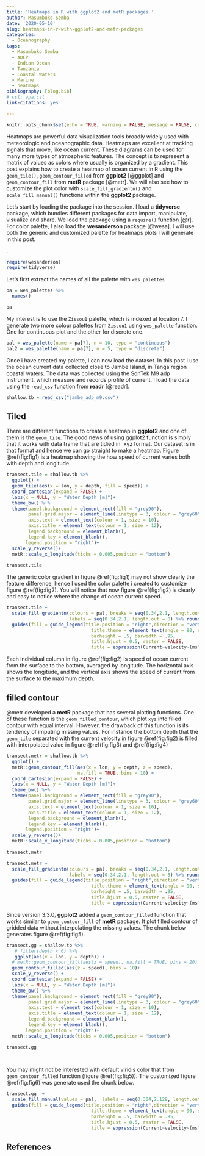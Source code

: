 ```yaml
---
title: 'Heatmaps in R with ggplot2 and metR packages '
author: Masumbuko Semba
date: '2020-05-10'
slug: heatmaps-in-r-with-ggplot2-and-metr-packages
categories:
  - Oceanography
tags:
  - Masumbuko Semba
  - ADCP
  - Indian Ocean
  - Tanzania
  - Coastal Waters
  - Marine
  - heatmaps
bibliography: [blog.bib]
# csl: apa.csl
link-citations: yes

---
```



```r
knitr::opts_chunk$set(echo = TRUE, warning = FALSE, message = FALSE, comment = "")

```


Heatmaps are powerful data visualization tools broadly widely used with meteorologic and oceanographic data. Heatmaps are excellent at tracking signals that move, like ocean current. These diagrams can be used for many more types of atmospheric features. The concept is to represent a matrix of values as colors where usually is organized by a gradient. This post explains how to create a heatmap of ocean current in R using the `geom_tile()`, `geom_contour_filled` from **ggplot2** [@ggplot] and `geom_contour_fill` from **metR** package [@metr]. We will also see how to customize the plot color with `scale_fill_gradientn()` and `scale_fill_manual()` functions within the **ggplot2** package. 

Let's start by loading the package into the session. I load a **tidyverse** package, which bundles different packages for data import, manipulate, visualize and share. We load the package using a `require()` function [@r]. For color palette, I also load the **wesanderson** package [@wesa]. I will use both the generic and customized palette for heatmaps plots I will generate in this post. 

.

```r
require(wesanderson)
require(tidyverse)
```

Let's first extract the names of all the palette with `wes_palettes`

```r
pa = wes_palettes %>% 
  names()

pa
```

My interest is to use the `Zissou1` palette, which is indexed at location 7. I generate two more colour palettes from `Zissou1` using `wes_palette` function. One for continuous plot and the other for discrete one. 

```r
pal = wes_palette(name = pa[7], n = 10, type = "continuous")
pal2 = wes_palette(name = pa[7], n = 5, type = "discrete")

```


Once i have created my palette, I can now load the dataset. In this post I use the ocean current data collected close to Jambe Island, in Tanga region coastal waters. The data was collected using the SonTek M9 adp instrument, which measure and records profile of current. I load the data using the `read_csv` function from **readr** [@readr].

```r

shallow.tb = read_csv("jambe_adp_m9.csv")

```

## Tiled 

There are different functions to create a heatmap in **ggplot2** and one of them is the `geom_tile`. The good news of using ggplot2 function is simply that it works with data frame that are tidied in `xyz format. Our dataset is in that format and hence we can go straight to make a heatmap. Figure \@ref(fig:fig1) is a heatmap showing the how speed of current varies both with depth and longitude. 

```r
transect.tile = shallow.tb %>% 
  ggplot() +
  geom_tile(aes(x = lon, y = depth, fill = speed)) +
  coord_cartesian(expand = FALSE) +
  labs(x = NULL, y = "Water Depth [m]")+
  theme_bw() %+%
  theme(panel.background = element_rect(fill = "grey90"),
        panel.grid.major = element_line(linetype = 3, colour = "grey60"),
        axis.text = element_text(colour = 1, size = 10),
        axis.title = element_text(colour = 1, size = 12),
        legend.background = element_blank(),
        legend.key = element_blank(),
       legend.position = "right")+
  scale_y_reverse()+
  metR::scale_x_longitude(ticks = 0.005,position = "bottom")
  
transect.tile

```

The generic color gradient in figure \@ref(fig:fig1) may not show clearly the feature difference, hence I used the color palette i created to customize figure \@ref(fig:fig2). You will notice that now figure \@ref(fig:fig2) is clearly and easy to notice where the change of ocean current speed. 


```r

transect.tile +
  scale_fill_gradientn(colours = pal, breaks = seq(0.34,2.1, length.out = 8),
                       labels = seq(0.34,2.1, length.out = 8) %>% round(2), na.value = NA)+
  guides(fill = guide_legend(title.position = "right",direction = "vertical",
                               title.theme = element_text(angle = 90, size = 12, colour = "black"),
                               barheight = .5, barwidth = .95,
                               title.hjust = 0.5, raster = FALSE,
                               title = expression(Current~velocity~(ms^{-1}))))
```

Each individual column in figure \@ref(fig:fig2) is speed of ocean current from the surface to the bottom, averaged by longitude. The horizontal axis shows the longitude, and the vertical axis shows the speed of current from the surface to the maximum depth. 

## filled contour

@metr developed a **metR** package that has several plotting functions. One of these function is the `geom_filled_contour`, which plot `xyz` into filled contour with equal interval. However, the drawback of this function is its tendency of imputing missing values. For instance the bottom depth that the `geom_tile` separated with the current velocity in figure \@ref(fig:fig2) is filled with interpolated value in figure \@ref(fig:fig3) and \@ref(fig:fig4)

```r
transect.metr = shallow.tb %>% 
  ggplot() +
  metR::geom_contour_fill(aes(x = lon, y = depth, z = speed), 
                          na.fill = TRUE, bins = 10) +
  coord_cartesian(expand = FALSE) +
  labs(x = NULL, y = "Water Depth [m]")+
  theme_bw() %+%
  theme(panel.background = element_rect(fill = "grey90"),
        panel.grid.major = element_line(linetype = 3, colour = "grey60"),
        axis.text = element_text(colour = 1, size = 10),
        axis.title = element_text(colour = 1, size = 12),
        legend.background = element_blank(),
        legend.key = element_blank(),
       legend.position = "right")+
  scale_y_reverse()+
  metR::scale_x_longitude(ticks = 0.005,position = "bottom")
  
transect.metr
```



```r

transect.metr +
  scale_fill_gradientn(colours = pal, breaks = seq(0.34,2.1, length.out = 8),
                       labels = seq(0.34,2.1, length.out = 8) %>% round(2))+
  guides(fill = guide_legend(title.position = "right",direction = "vertical",
                               title.theme = element_text(angle = 90, size = 12, colour = "black"),
                               barheight = .5, barwidth = .95,
                               title.hjust = 0.5, raster = FALSE,
                               title = expression(Current~velocity~(ms^{-1}))))
```

Since version 3.3.0, **ggplot2** added a `geom_contour_filled` function that works similar to `geom_contour_fill` of **metR** package. It plot filled contour of gridded data without interpolating the missing values. The chunk below generates figure \@ref(fig:fig5).

```r

transect.gg = shallow.tb %>% 
   # filter(depth < 6) %>%
   ggplot(aes(x = lon, y = depth)) +
  # metR::geom_contour_fill(aes(z = speed), na.fill = TRUE, bins = 20) +
  geom_contour_filled(aes(z = speed), bins = 10)+
  scale_y_reverse() + 
  coord_cartesian(expand = FALSE) +
  labs(x = NULL, y = "Water Depth [m]")+
  theme_bw() %+%
  theme(panel.background = element_rect(fill = "grey90"),
        panel.grid.major = element_line(linetype = 3, colour = "grey60"),
        axis.text = element_text(colour = 1, size = 10),
        axis.title = element_text(colour = 1, size = 12),
        legend.background = element_blank(),
        legend.key = element_blank(),
       legend.position = "right")+
  metR::scale_x_longitude(ticks = 0.005,position = "bottom")

transect.gg

  
```

You may might not be interested with default viridis color that from `geom_contour_filled` function (figure \@ref(fig:fig5)). The customized figure \@ref(fig:fig6) was generate used the chunk below.

```r
transect.gg  +
  scale_fill_manual(values = pal,  labels = seq(0.304,2.129, length.out = 10) %>% round(2))+
  guides(fill = guide_legend(title.position = "right",direction = "vertical",
                               title.theme = element_text(angle = 90, size = 12, colour = "black"),
                               barheight = .5, barwidth = .95,
                               title.hjust = 0.5, raster = FALSE,
                               title = expression(Current~velocity~(ms^{-1}))))
```

## References